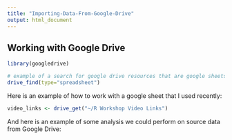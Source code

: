 ```yaml
---
title: "Importing-Data-From-Google-Drive"
output: html_document
---
```


## Working with Google Drive

```r
library(googledrive)

# example of a search for google drive resources that are google sheets
drive_find(type="spreadsheet")
```


Here is an example of how to work with a google sheet that I used recently:

```r
video_links <- drive_get("~/R Workshop Video Links")
```

And here is an example of some analysis we could perform on source data from Google Drive:

```r


```